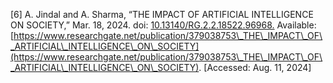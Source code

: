 \[6\]	A. Jindal and A. Sharma, “THE IMPACT OF ARTIFICIAL INTELLIGENCE ON SOCIETY,” Mar. 18, 2024\. doi: [10.13140/RG.2.2.18522.96968.](http://dx.doi.org/10.13140/RG.2.2.18522.96968.) Available: [https://www.researchgate.net/publication/379038753\_THE\_IMPACT\_OF\_ARTIFICIAL\_INTELLIGENCE\_ON\_SOCIETY](https://www.researchgate.net/publication/379038753\_THE\_IMPACT\_OF\_ARTIFICIAL\_INTELLIGENCE\_ON\_SOCIETY). \[Accessed: Aug. 11, 2024\]